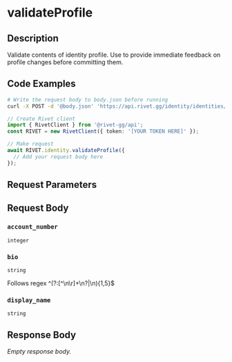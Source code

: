 
# validateProfile

## Description

Validate contents of identity profile. Use to provide immediate feedback on profile changes before committing them.

## Code Examples

<CodeGroup title='Request' tag='POST' label='https://api.rivet.gg/identity/identities/self/profile/validate'>

```bash {{ "title": "cURL" }}
# Write the request body to body.json before running
curl -X POST -d '@body.json' 'https://api.rivet.gg/identity/identities/self/profile/validate'
```

```ts
// Create Rivet client
import { RivetClient } from '@rivet-gg/api';
const RIVET = new RivetClient({ token: '[YOUR TOKEN HERE]' });

// Make request
await RIVET.identity.validateProfile({
  // Add your request body here
});
```

</CodeGroup>

## Request Parameters

## Request Body

### `account_number`

`integer`

### `bio`

`string`

Follows regex ^(?:[^\n\r]+\n?|\n){1,5}$

### `display_name`

`string`

## Response Body

_Empty response body._

